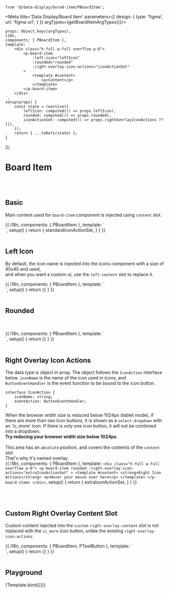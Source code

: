     from '@/data-display/borad-item/PBoardItem';


<Meta title='Data Display/Board Item' parameters={{
    design: {
        type: 'figma',
        url: 'figma url',
    }
}} argTypes={getBoardItemArgTypes()}/>


    props: Object.keys(argTypes),
    i18n,
    components: { PBoardItem },
    template: `
        <div class="h-full w-full overflow p-8">
            <p-board-item
                :left-icon="leftIcon"
                :rounded="rounded"
                :right-overlay-icon-actions="iconActionSet"
            >
                <template #content>
                    <p>Content</p>
                </template>
            </p-board-item>
        </div>
    `,
    setup(props) {
        const state = reactive({
            leftIcon: computed(() => props.leftIcon),
            rounded: computed(() => props.rounded),
            iconActionSet: computed(() => props.rightOverlayIconActions ?? []),
        });
        return { ...toRefs(state) };
    }
});

# Board Item
<br/>
<br/>

## Basic
Main content used for `board-item` component is injected using `content` slot.<br/>

<Canvas>
    <Story name="Basic">
        {{
            i18n,
            components: { PBoardItem },
            template: `
    <div class="h-full w-full overflow p-8">
        <p-board-item
            left-icon="ic_more"
            :right-overlay-icon-actions="standardIconActionSet"
        >
            <template #content>
                <strong>Content Slot Area</strong>
                <p>This area is content slot</p>
                <p>Put the content you want in this space</p>
            </template>
        </p-board-item>
    </div>
    `,
            setup() {
                return {
                    standardIconActionSet,
                }
            }
        }}
    </Story>
</Canvas>

<br/>
<br/>

## Left Icon

By default, the icon name is injected into the icons component with a size of 40x40 and used,<br/>
and when you want a custom ui, use the `left-content` slot to replace it.<br/>

<Canvas>
    <Story name="Left Icon">
        {{
            i18n,
            components: { PBoardItem },
            template: `
    <div class="h-full w-full overflow p-8">
        <p-board-item
            left-icon="ic_collector_tags"
        >
            <template #content>
                <strong>Left Icon</strong>
                <p>Collector tags icon</p>
            </template>
        </p-board-item>
    </div>
    `,
            setup() {
                return {}
            }
        }}
    </Story>
</Canvas>

<br/>
<br/>

## Rounded
<br/>
<br/>

<Canvas>
    <Story name="Rounded">
        {{
            i18n,
            components: { PBoardItem },
            template: `
    <div class="h-full w-full overflow p-8">
        <p-board-item
            rounded
        >
            <template #content>
                <strong>Rounded Card List Item</strong>
                <p>Rounded edge</p>
            </template>
        </p-board-item>
    </div>
    `,
            setup() {
                return {}
            }
        }}
    </Story>
</Canvas>

<br/>
<br/>

## Right Overlay Icon Actions

The data type is object in array. The object follows the `IconAction` interface below. `iconName` is the name of the icon used in icons, and `ButtonEventHandler` is the event function to be bound to the icon button.<br/>

```
interface IconAction {
    iconName: string;
    eventAction: ButtonEventHandler;
}
```

When the browser width size is reduced below 1024px (tablet mode), if there are more than two Icon buttons, it is shown as a `select-dropdown` with an 'ic_more' icon.
If there is only one icon button, it will not be combined into a dropdown. <br/>
**Try reducing your browser width size below 1024px**.<br/><br/>
This area has an `absolute` position, and covers the contents of the `content` slot.<br/>
That's why it's named overlay.<br/>
<Canvas>
    <Story name="Right Overlay Icon Actions">
        {{
            i18n,
            components: { PBoardItem },
            template: `
    <div class="h-full w-full overflow p-8">
        <p-board-item
            rounded
            :right-overlay-icon-actions="extraIconActionSet"
        >
            <template #content>
                <strong>Right Icon Actions</strong>
                <p>Hover your mouse over here</p>
            </template>
        </p-board-item>
    </div>
    `,
            setup() {
                return {
                    extraIconActionSet,
                }
            }
        }}
    </Story>
</Canvas>

<br/>
<br/>


## Custom Right Overlay Content Slot
Custom content injected into the `custom-right-overlay-content` slot is not replaced with the `ic_more` icon button, unlike the existing `right-overlay-icon-actions`.<br/>

<Canvas>
    <Story name="Custom Right Overlay Content Slot">
        {{
            i18n,
            components: { PBoardItem, PTextButton },
            template: `
    <div class="h-full w-full overflow p-8">
        <p-board-item>
            <template #content>
                <strong>Custom Right Overlay Content - Preview </strong>
                <p>Hover your mouse over here</p>
            </template>
            <template #custom-right-overlay-content>
                <p-text-button icon-right="ic_external-link">Preview</p-text-button>
            </template>
        </p-board-item>
        </p-board-item>
    </div>
    `,
            setup() {
                return {}
            }
        }}
    </Story>
</Canvas>

<br/>
<br/>

## Playground

<Canvas>
    <Story name="Playground">
        {Template.bind({})}
    </Story>
</Canvas>

<ArgsTable story="Playground"/>
